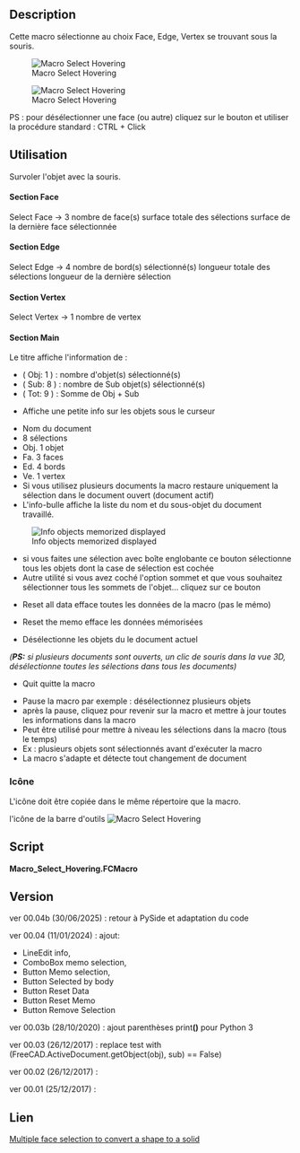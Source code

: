 <languages/>
{{Macro/fr
|Name=Macro Select Hovering
|Icon=Macro_Select_Hovering.png
|Description=Cette macro sélectionne au choix face, arête, sommet juste en survolant la souris sur les objets.<br/>
PS : pour désélectionner une face (ou autre) cliquez sur le bouton {{KEY|Pause grab}} et utiliser la procédure standard : CTRL + Click
|Author=Mario52
|Version=00.04b
|Date=2025-06-30
|FCVersion=Toutes
|Download=[https://wiki.freecad.org/images/d/d8/Macro_Select_Hovering.png Icône de la barre d'outils]
}}

==Description== 

Cette macro sélectionne au choix Face, Edge, Vertex se trouvant sous la souris.


[[File:Select_Hovering00.gif|Macro Select Hovering]]


{{Codeextralink|https://gist.githubusercontent.com/mario52a/7ebe6b3fd047441114d9d0e08ceddd63/raw/f228687c4514159a5acb9920bf2366a81cb4908b/Macro%2520Select%2520Hovering.FCMacro}}


[[File:Macro Select Hovering 00.png|Macro Select Hovering]]

PS : pour désélectionner une face (ou autre) cliquez sur le bouton {{KEY|Pause grab}} et utiliser la procédure standard : CTRL + Click 

<span id="How_To_Use"></span>
==Utilisation==

Survoler l'objet avec la souris.

====Section Face====

{{CheckBox}} Select Face → 3 nombre de face(s)
{{LineEdit|300.0}} surface totale des sélections
{{LineEdit|100.0}} surface de la dernière face sélectionnée

====Section Edge====

{{CheckBox}} Select Edge → 4 nombre de bord(s) sélectionné(s)
{{LineEdit|40.0}} longueur totale des sélections
{{LineEdit|10.0}} longueur de la dernière sélection

====Section Vertex====

{{CheckBox}} Select Vertex → 1 nombre de vertex

====Section Main====

Le titre affiche l'information de :
*( Obj: 1 ) : nombre d'objet(s) sélectionné(s)
*( Sub: 8 ) : nombre de Sub objet(s) sélectionné(s)
*( Tot: 9 ) : Somme de Obj + Sub

{{LineEdit|Unnamed: Box. Face6 (1.34,2.64,10.0)}}

*Affiche une petite info sur les objets sous le curseur

{{ComboBox|Unnamed: 1 : (8 sel.) (Obj. 1, Fa. 3, Ed. 4, Ve. 1) }}

*Nom du document
*8 sélections
*Obj. 1 objet
*Fa. 3 faces
*Ed. 4 bords
*Ve. 1 vertex
*Si vous utilisez plusieurs documents la macro restaure uniquement la sélection dans le document ouvert (document actif)
*L'info-bulle affiche la liste du nom et du sous-objet du document travaillé.

[[File:Macro_Select_Hovering_01.png|Info objects memorized displayed]]

{{Button|Selected by Box}}

*si vous faites une sélection avec boîte englobante ce bouton sélectionne tous les objets dont la case de sélection est cochée
*Autre utilité si vous avez coché l'option sommet et que vous souhaitez sélectionner tous les sommets de l'objet... cliquez sur ce bouton

{{Button|Reset Data}}

*Reset all data efface toutes les données de la macro (pas le mémo)

{{Button|Reset Memo}}

*Reset the memo efface les données mémorisées

{{Button|Remove selection}}

*Désélectionne les objets du le document actuel
''('''PS:''' si plusieurs documents sont ouverts, un clic de souris dans la vue 3D, désélectionne toutes les sélections dans tous les documents)''

{{Button|Quit}}

*Quit quitte la macro

{{Button|Pause grab/Refresh}}

*Pause la macro par exemple : désélectionnez plusieurs objets
*après la pause, cliquez pour revenir sur la macro et mettre à jour toutes les informations dans la macro
*Peut être utilisé pour mettre à niveau les sélections dans la macro (tous le temps)
*Ex : plusieurs objets sont sélectionnés avant d'exécuter la macro
*La macro s'adapte et détecte tout changement de document

<span id="Icons"></span>
===Icône===

L'icône doit être copiée dans le même répertoire que la macro.

l'icône de la barre d'outils [[File:Macro Select Hovering.png|Macro Select Hovering]]

==Script== 

'''Macro_Select_Hovering.FCMacro'''

{{CodeDownload|https://gist.github.com/mario52a/7ebe6b3fd047441114d9d0e08ceddd63| Download latest version of the macro}}

==Version== 

ver 00.04b (30/06/2025) : retour à PySide et adaptation du code

ver 00.04 (11/01/2024) : ajout:
*LineEdit info, 
*ComboBox memo selection, 
*Button Memo selection, 
*Button Selected by body
*Button Reset Data
*Button Reset Memo
*Button Remove Selection

ver 00.03b (28/10/2020) : ajout parenthèses print'''()''' pour Python 3

ver 00.03 (26/12/2017)  : replace test with (FreeCAD.ActiveDocument.getObject(obj), sub) == False)

ver 00.02 (26/12/2017)  :

ver 00.01 (25/12/2017)  :

<span id="Link"></span>
==Lien==

[https://forum.freecad.org/viewtopic.php?f=3&t=26370 Multiple face selection to convert a shape to a solid]